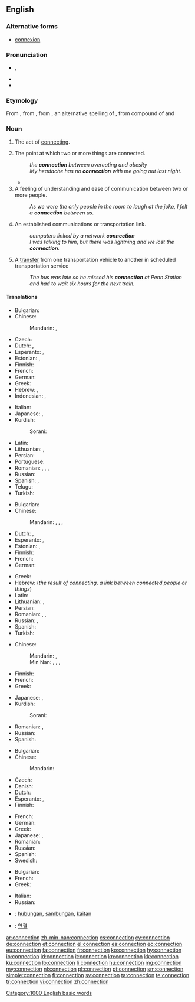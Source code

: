 ==English==
{{wikipedia|dab=connection}}

===Alternative forms===
* [[connexion]] {{qualifier|obsolete}}

===Pronunciation===
* {{IPA|/kəˈnɛkʃən/}}, {{X-SAMPA|/k@"nEkS@n/}}
* {{audio|en-us-connection.ogg|Audio (US)}}
* {{rhymes|ɛkʃən}}

===Etymology===
From {{etyl|fro}} {{term|connexion|lang=fro}}, from {{etyl|la}} {{term|connexio||a [[conclusion]], [[binding]] [[together]]|lang=la}}, from {{term|connecto|connectō|lang=la}}, an alternative spelling of {{term|conecto|cōnectō|I [[bind]] [[together]]|lang=la}}, from compound of {{term|co-||[[together]]|lang=la}} and {{term|necto|nectō|I [[bind]]|lang=la}}

===Noun===
{{en-noun|s|-}}

# {{uncountable}} The act of [[connect]]ing.
# The point at which two or more things are connected.
#: ''the '''connection''' between overeating and obesity''
#: ''My headache has no '''connection''' with me going out last night.''
#* {{quote-news
|year=2004
|date=April 15
|author=
|title=Morning swoop in hunt for Jodi's killer
|work=The Scotsman
|url=http://www.scotsman.com/news/morning_swoop_in_hunt_for_jodi_s_killer_1_521912
|page=
|passage=A spokesman for Lothian and Borders Police said: "We can confirm that a 15-year-old boy has been arrested and charged in connection with the murder of Jodi Jones. A 45-year-old has also been arrested in '''connection''' with allegations of attempting to pervert the course of justice. A report on this has been sent to the procurator fiscal." }}
# A feeling of understanding and ease of communication between two or more people.
#: ''As we were the only people in the room to laugh at the joke, I felt a '''connection''' between us.''
# An established communications or transportation link.
#: ''computers linked by a network '''connection'''''
#: ''I was talking to him, but there was lightning and we lost the '''connection'''.''
# {{transport}} A [[transfer]] from one transportation vehicle to another in scheduled transportation service
#: ''The bus was late so he missed his '''connection''' at Penn Station and had to wait six hours for the next train.''

====Translations====
{{trans-top|act of connecting}}
* Bulgarian: {{t+|bg|свързване|n}}
* Chinese:
*: Mandarin: {{t|cmn|連接|sc=Hani}}, {{t|cmn|连接|tr=liánjiē|sc=Hani}}
* Czech: {{t-|cs|spojení|n}}
* Dutch: {{t+|nl|verbinding|f}}, {{t+|nl|connectie|f}}
* Esperanto: {{t-|eo|kunligo}}, {{t-|eo|interligiteco}}
* Estonian: {{t-|et|ühendamine}}, {{t-|et|seostamine}}
* Finnish: {{t+|fi|yhteys}}
* French: {{t+|fr|connexion|f}}
* German: {{t|de|Verbindung|f}}
* Greek: {{t+|el|σύνδεση|f|tr=sýndesi}}
* Hebrew: {{t+|he|קישור|tr=qishur|m}}, {{t-|he|חיבור|tr=khibur|m}}
* Indonesian: {{t+|id|koneksi}}, {{t+|id|hubungan}}
{{trans-mid}}
* Italian: {{t+|it|connessione|f}}
* Japanese: {{t+|ja|連結|tr=れんけつ, renketsu}}, {{t+|ja|結合|tr=けつごう, ketsugō}}
* Kurdish:
*: Sorani: {{ku-Arab|[[په‌یوه‌ندی]]}}
* Latin: {{t-|la|nexus|m}}
* Lithuanian: {{t-|lt|ryšys|m}}, {{t-|lt|sujungimas|m}}
* Persian: {{t+|fa|اتصال|tr=ettesâl|xs=Persian}}
* Portuguese: {{t+|pt|conexão|f}}
* Romanian: {{t-|ro|conectare|f}}, {{t-|ro|legare|f}}, {{t+|ro|unire|f}}, {{t-|ro|îmbinare|f}}
* Russian: {{t+|ru|соединение|n|tr=sojedinénije}}
* Spanish: {{t+|es|vinculación|f}}, {{t+|es|conexión|f}}
* Telugu: {{t-|te|సంధానం}}
* Turkish: {{t+|tr|bağlantı}}
{{trans-bottom}}

{{trans-top|point at which two or more things are joined}}
* Bulgarian: {{t+|bg|съединение|n}}
* Chinese:
*: Mandarin: {{t|cmn|接線|sc=Hani}}, {{t|cmn|接线|tr=jiēxiàn|sc=Hani}}, {{t|cmn|連接|sc=Hani}}, {{t|cmn|连接|tr=liánjiē|sc=Hani}}
* Dutch: {{t+|nl|verbinding|f}}, {{t+|nl|connectie|f}}
* Esperanto: {{t-|eo|kunligo}}, {{t-|eo|interligiteco}}
* Estonian: {{t-|et|ühendus}}, {{t+|et|seos}}
* Finnish: {{t+|fi|yhteys}}
* French: {{t+|fr|connexion|f}}
* German: {{t+|de|Verbindung}}
{{trans-mid}}
* Greek: {{t+|el|σύνδεση|f|tr=sýndesi}}
* Hebrew: {{t+|he|קשר|tr=qesher|m}} (''the result of connecting, a link between connected people or things'')
* Latin: {{t-|la|nexus|m}}
* Lithuanian: {{t+|lt|jungtis|m}}, {{t-|lt|sujungimas|m}}
* Persian: {{t+|fa|اتصال|tr=ettesâl|xs=Persian}}
* Romanian: {{t-|ro|legătură|f}}, {{t-|ro|conexiune|f}}, {{t-|ro|joncțiune}}
* Russian: {{t+|ru|связь|f|tr=svjazʹ}}, {{t+|ru|соединение|n|tr=sojedinénije}}
* Spanish: {{t+|es|conexión|f}}
* Turkish: {{t+|tr|bağlantı}}
{{trans-bottom}}

{{trans-top|feeling of understanding and ease of communication between two or more people}}
* Chinese:
*: Mandarin: {{t|cmn|關係|sc=Hani}}, {{t|cmn|关系|tr=guānxi|sc=Hani}}
*: Min Nan: {{t+|nan|關係|sc=Hans}}, {{t|nan|关系|tr=koan-hē|sc=Hans}}, {{t-|nan|值大代|tr=tī-tōa-tāi|sc=Hans}}, {{t-|nan|值代|tr=tī-tāi|sc=Hans}}
* Finnish: {{t+|fi|yhteys}}
* French: {{t+|fr|complicité|f}}
* Greek: {{t+|el|σύνδεση|f|tr=sýndesi}}
{{trans-mid}}
* Japanese: {{t+|ja|関係|tr=かんけい, kankei}}, {{t+|ja|縁故|tr=えんこ, enko}}
* Kurdish:
*: Sorani: {{ku-Arab|[[په‌یوه‌ندی]]}}
* Romanian: {{t-|ro|legătură|f}}, {{t-|ro|relație|f}}
* Russian: {{t+|ru|связь|f|tr=svjazʹ}}
* Spanish: {{t+|es|confianza|f}}
{{trans-bottom}}

{{trans-top|an established communications or transportation link}}
* Bulgarian: {{t+|bg|връзка|f}}
* Chinese:
*: Mandarin: {{t|cmn|通信|tr=tōngxìn|sc=Hani}}
* Czech: {{t-|cs|spojení|n}}
* Danish: {{t-|da|forbindelse|c}}
* Dutch: {{t+|nl|verbinding|f}}
* Esperanto: {{t-|eo|konekto}}, {{t-|eo|komunikiĝo}}
* Finnish: {{t+|fi|yhteys}}
{{trans-mid}}
* French: {{t+|fr|connexion|f}}
* German: {{t+|de|Verbindung}}
* Greek: {{t+|el|σύνδεση|f|tr=sýndesi}}
* Japanese: {{t+|ja|連絡|tr=れんらく, renraku}}, {{t|ja|通信|tr=つうしん, tsūshin|sc=Jpan}}
* Romanian: {{t-|ro|legătură|f}}
* Russian: {{qualifier|телефо́нная OR тра́нспортная}} {{t|ru|связь|f|tr=svjazʹ|sc=Cyrl}}
* Spanish: {{t+|es|llamada|f}}
* Swedish: {{t+|sv|förbindelse|c}}
{{trans-bottom}}

{{trans-top|transfer in transport}}
* Bulgarian: {{t+|bg|връзка|f}}
* French: {{t+|fr|correspondance|f}}
* Greek: {{t+|el|ανταπόκριση|f|tr=antapókrisi}}
{{trans-mid}}
* Italian: {{t+|it|coincidenza|f}}
* Russian: {{t+|ru|пересадка|f|tr=peresádka|sc=Cyrl}}
{{trans-bottom}}

{{checktrans}}

* {{ttbc|id}}: [[hubung|hubungan]], [[sambung|sambungan]], [[kait|kaitan]]
* {{ttbc|ko}}: [[연결]]

[[Category:1000 English basic words]]

[[ar:connection]]
[[zh-min-nan:connection]]
[[cs:connection]]
[[cy:connection]]
[[de:connection]]
[[et:connection]]
[[el:connection]]
[[es:connection]]
[[eo:connection]]
[[eu:connection]]
[[fa:connection]]
[[fr:connection]]
[[ko:connection]]
[[hy:connection]]
[[io:connection]]
[[id:connection]]
[[it:connection]]
[[kn:connection]]
[[kk:connection]]
[[ku:connection]]
[[lo:connection]]
[[li:connection]]
[[hu:connection]]
[[mg:connection]]
[[my:connection]]
[[nl:connection]]
[[pl:connection]]
[[pt:connection]]
[[sm:connection]]
[[simple:connection]]
[[fi:connection]]
[[sv:connection]]
[[ta:connection]]
[[te:connection]]
[[tr:connection]]
[[vi:connection]]
[[zh:connection]]